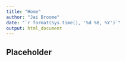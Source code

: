 ```yaml
---
title: "Home"
author: "Jai Broome"
date: "`r format(Sys.time(), '%d %B, %Y')`"
output: html_document
---
```


## Placeholder